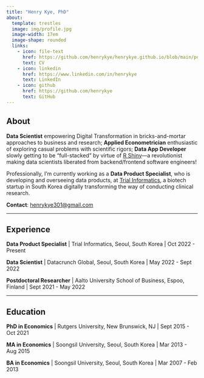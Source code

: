 ```yaml
---
title: "Henry Kye, PhD"
about:
  template: trestles
  image: img/profile.jpg
  image-width: 17em
  image-shape: rounded
  links:
    - icon: file-text
      href: https://github.com/henrykye/henrykye.github.io/blob/main/pdf/cv.pdf
      text: CV
    - icon: linkedin
      href: https://www.linkedin.com/in/henrykye
      text: LinkedIn
    - icon: github
      href: https://github.com/henrykye
      text: GitHub
---
```


## About

**Data Scientist** empowering Digital Transformation in bricks-and-mortar approaches to business and research; **Applied Econometrician** enthusiastic of exploring casual problems with scientific rigors; **Data App Developer** slowly getting to be "full-stacked" by virtue of [R Shiny](https://shiny.rstudio.com)---a revolutionist making data scientists liberated from backend/frontend software engineers!

Professionally, I'm currently working as a **Data Product Specialist**, who is developing and overseeing data products, at [Trial Informatics](https://trialinformatics.com/), a biotech startup in South Korea digitally transforming the way of conducting clinical research.

**Contact**: <henrykye301@gmail.com>


---

## Experience

**Data Product Specialist** | Trial Informatics, Seoul, South Korea | Oct 2022 - Present

**Data Scientist** | Datacrunch Global, Seoul, South Korea | May 2022 - Sept 2022

**Postdoctoral Researcher** | Aalto University School of Business, Espoo, Finland | Sept 2021 - May 2022

---

## Education

**PhD in Economics** | Rutgers University, New Brunswick, NJ  | Sept 2015 - Oct 2021

**MA in Economics** | Soongsil University, Seoul, South Korea | Mar 2013 - Aug 2015

**BA in Economics** | Soongsil University, Seoul, South Korea |  Mar 2007 - Feb 2013

